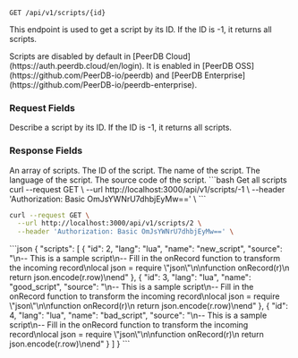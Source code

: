 
```http
GET /api/v1/scripts/{id}
```

This endpoint is used to get a script by its ID. If the ID is -1, it returns all scripts.

<Info>
Scripts are disabled by default in [PeerDB Cloud](https://auth.peerdb.cloud/en/login).
It is enabled in [PeerDB OSS](https://github.com/PeerDB-io/peerdb) and [PeerDB Enterprise](https://github.com/PeerDB-io/peerdb-enterprise).
</Info>

### Request Fields
<ParamField path="id" type="number" required>
Describe a script by its ID. If the ID is -1, it returns all scripts.
</ParamField>

### Response Fields
<ParamField path="scripts" type="array">
An array of scripts.
</ParamField>

<Expandable title="scripts">
<ParamField path="id" type="number">
The ID of the script.
</ParamField>

<ParamField path="name" type="string">
The name of the script.
</ParamField>

<ParamField path="lang" type="string">
The language of the script.
</ParamField>

<ParamField path="source" type="string">
The source code of the script.
</ParamField>
</Expandable>

<RequestExample>
```bash Get all scripts
curl --request GET \
  --url http://localhost:3000/api/v1/scripts/-1 \
  --header 'Authorization: Basic OmJsYWNrU7dhbjEyMw==' \
```

```bash Get a script by ID
curl --request GET \
  --url http://localhost:3000/api/v1/scripts/2 \
  --header 'Authorization: Basic OmJsYWNrU7dhbjEyMw==' \
```
</RequestExample>

<ResponseExample>
```json
{
	"scripts": [
		{
			"id": 2,
			"lang": "lua",
			"name": "new_script",
			"source": "\n-- This is a sample script\n-- Fill in the onRecord function to transform the incoming record\nlocal json = require \"json\"\n\nfunction onRecord(r)\n  return json.encode(r.row)\nend"
		},
		{
			"id": 3,
			"lang": "lua",
			"name": "good_script",
			"source": "\n-- This is a sample script\n-- Fill in the onRecord function to transform the incoming record\nlocal json = require \"json\"\n\nfunction onRecord(r)\n  return json.encode(r.row)\nend"
		},
		{
			"id": 4,
			"lang": "lua",
			"name": "bad_script",
			"source": "\n-- This is a sample script\n-- Fill in the onRecord function to transform the incoming record\nlocal json = require \"json\"\n\nfunction onRecord(r)\n  return json.encode(r.row)\nend"
		}
	]
}
```
</ResponseExample>
